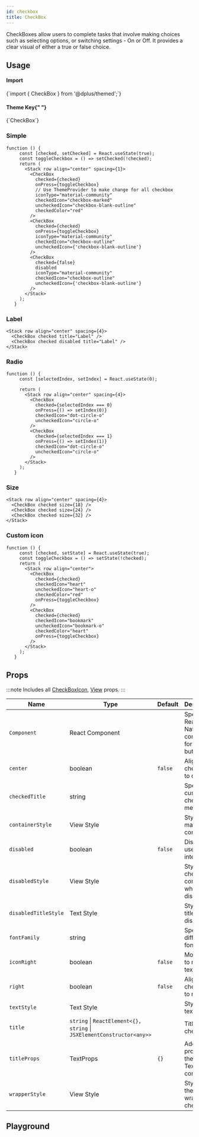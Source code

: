 ```yaml
---
id: checkbox
title: CheckBox
---
```



<IconsStyle />

CheckBoxes allow users to complete tasks that involve making choices such as selecting options, or switching settings - On or Off. It provides a clear visual of either a true or false choice.

## Usage

<div class="row inline-flex-center">
  <div class="col col--3">
    <h4>Import</h4>
  </div>
  <div class="col col--9">
    <CodeBlock>{`import { CheckBox } from '@dplus/themed';`}</CodeBlock>
  </div>
  <div class="col col--3">
    <h4>
      Theme Key{" "}
      <a href="../customizing#using-themeprovider">
        <BiInfoCircle />
      </a>
    </h4>
  </div>
  <div class="col col--9">
    <CodeBlock>{`CheckBox`}</CodeBlock>
  </div>
</div>

### Simple

```tsx live
function () {
     const [checked, setChecked] = React.useState(true);
     const toggleCheckbox = () => setChecked(!checked);
     return (
       <Stack row align="center" spacing={1}>
         <CheckBox
           checked={checked}
           onPress={toggleCheckbox}
           // Use ThemeProvider to make change for all checkbox
           iconType="material-community"
           checkedIcon="checkbox-marked"
           uncheckedIcon="checkbox-blank-outline"
           checkedColor="red"
         />
         <CheckBox
           checked={checked}
           onPress={toggleCheckbox}
           iconType="material-community"
           checkedIcon="checkbox-outline"
           uncheckedIcon={'checkbox-blank-outline'}
         />
         <CheckBox
           checked={false}
           disabled
           iconType="material-community"
           checkedIcon="checkbox-outline"
           uncheckedIcon={'checkbox-blank-outline'}
         />
       </Stack>
     );
   }
```

### Label

```tsx live
<Stack row align="center" spacing={4}>
  <CheckBox checked title="Label" />
  <CheckBox checked disabled title="Label" />
</Stack>
```

### Radio

```tsx live
function () {
     const [selectedIndex, setIndex] = React.useState(0);

     return (
       <Stack row align="center" spacing={4}>
         <CheckBox
           checked={selectedIndex === 0}
           onPress={() => setIndex(0)}
           checkedIcon="dot-circle-o"
           uncheckedIcon="circle-o"
         />
         <CheckBox
           checked={selectedIndex === 1}
           onPress={() => setIndex(1)}
           checkedIcon="dot-circle-o"
           uncheckedIcon="circle-o"
         />
       </Stack>
     );
   }
```

### Size

```tsx live
<Stack row align="center" spacing={4}>
  <CheckBox checked size={18} />
  <CheckBox checked size={24} />
  <CheckBox checked size={32} />
</Stack>
```

### Custom icon

```tsx live
function () {
     const [checked, setState] = React.useState(true);
     const toggleCheckbox = () => setState(!checked);
     return (
       <Stack row align="center">
         <CheckBox
           checked={checked}
           checkedIcon="heart"
           uncheckedIcon="heart-o"
           checkedColor="red"
           onPress={toggleCheckbox}
         />
         <CheckBox
           checked={checked}
           checkedIcon="bookmark"
           uncheckedIcon="bookmark-o"
           checkedColor="heart"
           onPress={toggleCheckbox}
         />
       </Stack>
     );
   }
```

<Usage />

## Props

:::note
Includes all [CheckBoxIcon](checkboxicon#props), [View](https://reactnative.dev/docs/view#props) props.
:::

<div class='table-responsive'>

| Name                 | Type                                                                   | Default | Description                                     |
| -------------------- | ---------------------------------------------------------------------- | ------- | ----------------------------------------------- |
| `Component`          | React Component                                                        |         | Specify React Native component for main button. |
| `center`             | boolean                                                                | `false` | Aligns checkbox to center.                      |
| `checkedTitle`       | string                                                                 |         | Specify a custom checked message.               |
| `containerStyle`     | View Style                                                             |         | Style of main container.                        |
| `disabled`           | boolean                                                                | `false` | Disables user interaction.                      |
| `disabledStyle`      | View Style                                                             |         | Style of the checkbox container when disabled.  |
| `disabledTitleStyle` | Text Style                                                             |         | Style of the title when disabled.               |
| `fontFamily`         | string                                                                 |         | Specify different font family.                  |
| `iconRight`          | boolean                                                                | `false` | Moves icon to right of text.                    |
| `right`              | boolean                                                                | `false` | Aligns checkbox to right.                       |
| `textStyle`          | Text Style                                                             |         | Style of text.                                  |
| `title`              | `string` \| `ReactElement<{}, string` \| `JSXElementConstructor<any>>` |         | Title of checkbox.                              |
| `titleProps`         | TextProps                                                              | `{}`    | Additional props for the title Text component.  |
| `wrapperStyle`       | View Style                                                             |         | Style for the wrapper of checkbox.              |

</div>

## Playground

<Play />
